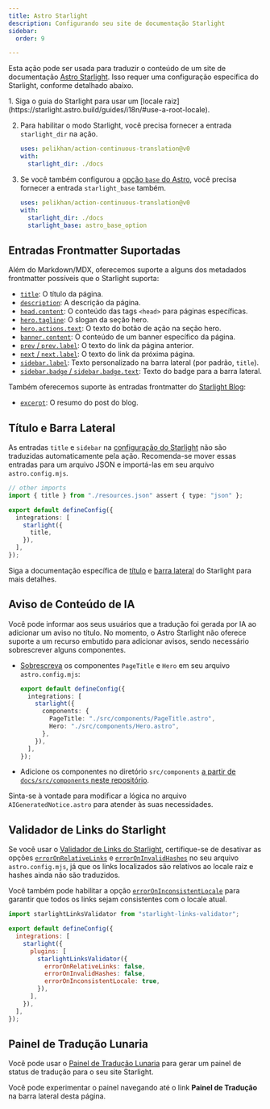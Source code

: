 ```yaml
---
title: Astro Starlight
description: Configurando seu site de documentação Starlight
sidebar:
  order: 9

---
```



Esta ação pode ser usada para traduzir o conteúdo de um site de documentação [Astro Starlight](https://starlight.astro.build/). Isso requer uma configuração específica do Starlight, conforme detalhado abaixo.

<Steps>
  1. Siga o guia do Starlight para usar um [locale raiz](https://starlight.astro.build/guides/i18n/#use-a-root-locale).

  2. Para habilitar o modo Starlight, você precisa fornecer a entrada `starlight_dir` na ação.

     ```yaml title=".github/workflows/ct.yml" "starlight_dir: ./docs"
     uses: pelikhan/action-continuous-translation@v0
     with:
       starlight_dir: ./docs
     ```

  3. Se você também configurou a [opção `base` do Astro](https://docs.astro.build/en/reference/configuration-reference/#base),
     você precisa fornecer a entrada `starlight_base` também.

     ```yaml title=".github/workflows/ct.yml" "starlight_base: astro_base_option"
     uses: pelikhan/action-continuous-translation@v0
     with:
       starlight_dir: ./docs
       starlight_base: astro_base_option
     ```
</Steps>

## Entradas Frontmatter Suportadas

Além do Markdown/MDX, oferecemos suporte a alguns dos metadados frontmatter possíveis que o Starlight suporta:

* [`title`](https://starlight.astro.build/reference/frontmatter/#title-required): O título da página.
* [`description`](https://starlight.astro.build/reference/frontmatter/#description): A descrição da página.
* [`head.content`](https://starlight.astro.build/reference/frontmatter/#head): O conteúdo das tags `<head>` para páginas específicas.
* [`hero.tagline`](https://starlight.astro.build/reference/frontmatter/#hero): O slogan da seção hero.
* [`hero.actions.text`](https://starlight.astro.build/reference/frontmatter/#hero): O texto do botão de ação na seção hero.
* [`banner.content`](https://starlight.astro.build/reference/frontmatter/#banner): O conteúdo de um banner específico da página.
* [`prev` / `prev.label`](https://starlight.astro.build/reference/frontmatter/#prev): O texto do link da página anterior.
* [`next` / `next.label`](https://starlight.astro.build/reference/frontmatter/#next): O texto do link da próxima página.
* [`sidebar.label`](https://starlight.astro.build/reference/frontmatter/#sidebar): Texto personalizado na barra lateral (por padrão, `title`).
* [`sidebar.badge` / `sidebar.badge.text`](https://starlight.astro.build/reference/frontmatter/#badge): Texto do badge para a barra lateral.

Também oferecemos suporte às entradas frontmatter do [Starlight Blog](https://starlight-blog-docs.vercel.app/):

* [`excerpt`](https://starlight-blog-docs.vercel.app/guides/frontmatter/#excerpt): O resumo do post do blog.

## Título e Barra Lateral

As entradas `title` e `sidebar` na [configuração do Starlight](https://starlight.astro.build/reference/configuration/) não são traduzidas automaticamente pela ação.
Recomenda-se mover essas entradas para um arquivo JSON e importá-las em seu arquivo `astro.config.mjs`.

```ts title="astro.config.mjs" {2} /title(?=,)/
// other imports
import { title } from "./resources.json" assert { type: "json" };

export default defineConfig({
  integrations: [
    starlight({
      title,
    }),
  ],
});
```

Siga a documentação específica de [título](https://starlight.astro.build/guides/i18n/#translate-the-site-title) e [barra lateral](https://starlight.astro.build/guides/sidebar/) do Starlight para mais detalhes.

## Aviso de Conteúdo de IA

Você pode informar aos seus usuários que a tradução foi gerada por IA ao adicionar um aviso no título. No momento, o Astro Starlight não oferece suporte a um recurso embutido para adicionar avisos, sendo necessário sobrescrever alguns componentes.

* [Sobrescreva](https://starlight.astro.build/guides/overriding-components/#how-to-override) os componentes `PageTitle` e `Hero` em seu arquivo `astro.config.mjs`:

  ```ts title="astro.config.mjs"
  export default defineConfig({
    integrations: [
      starlight({
        components: {
          PageTitle: "./src/components/PageTitle.astro",
          Hero: "./src/components/Hero.astro",
        },
      }),
    ],
  });
  ```

* Adicione os componentes no diretório `src/components` [a partir de `docs/src/components` neste repositório](https://github.com/pelikhan/action-continuous-translation/tree/main/docs/src/components).

Sinta-se à vontade para modificar a lógica no arquivo `AIGeneratedNotice.astro` para atender às suas necessidades.

## Validador de Links do Starlight

Se você usar o [Validador de Links do Starlight](https://github.com/HiDeoo/starlight-links-validator),
certifique-se de desativar as opções [`errorOnRelativeLinks`](https://starlight-links-validator.vercel.app/configuration#erroronrelativelinks) e
[`errorOnInvalidHashes`](https://starlight-links-validator.vercel.app/configuration#erroroninvalidhashes) no seu arquivo `astro.config.mjs`,
já que os links localizados são relativos ao locale raiz e hashes ainda não são traduzidos.

Você também pode habilitar a opção [`errorOnInconsistentLocale`](https://starlight-links-validator.vercel.app/configuration#erroroninconsistentlocale)
para garantir que todos os links sejam consistentes com o locale atual.

```js title="astro.config.mjs" {8-10}
import starlightLinksValidator from "starlight-links-validator";

export default defineConfig({
  integrations: [
    starlight({
      plugins: [
        starlightLinksValidator({
          errorOnRelativeLinks: false,
          errorOnInvalidHashes: false,
          errorOnInconsistentLocale: true,
        }),
      ],
    }),
  ],
});
```

## Painel de Tradução Lunaria

Você pode usar o [Painel de Tradução Lunaria](https://lunaria.dev/integrations/starlight/) para gerar
um painel de status de tradução para o seu site Starlight.

Você pode experimentar o painel navegando até o link **Painel de Tradução** na barra lateral desta página.
